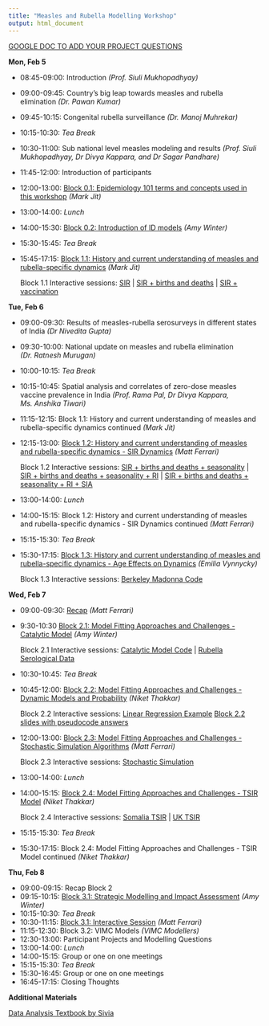 ```yaml
---
title: "Measles and Rubella Modelling Workshop"
output: html_document
---
```


[GOOGLE DOC TO ADD YOUR PROJECT QUESTIONS](https://docs.google.com/document/d/1ByohgaUithjij1el4xC91xxnM9s8zN0P0aJ-uwwumwE/edit)


**Mon, Feb 5**

* 08:45-09:00: Introduction _(Prof. Siuli Mukhopadhyay)_
* 09:00-09:45: Country's big leap towards measles and rubella elimination _(Dr. Pawan Kumar)_
* 09:45-10:15: Congenital rubella surveillance _(Dr. Manoj Muhrekar)_
* 10:15-10:30: *Tea Break*
* 10:30-11:00: Sub national level measles modeling and results _(Prof. Siuli Mukhopadhyay, Dr Divya Kappara, and Dr Sagar Pandhare)_
* 11:45-12:00: Introduction of participants
* 12:00-13:00: [Block 0.1: Epidemiology 101 terms and concepts used in this workshop](workshop_materials/block0.1_epi101.pdf) _(Mark Jit)_
* 13:00-14:00: *Lunch*
* 14:00-15:30: [Block 0.2: Introduction of ID models](workshop_materials/block0.2_introID.pdf) _(Amy Winter)_
* 15:30-15:45: *Tea Break*
* 15:45-17:15: [Block 1.1: History and current understanding of measles and rubella-specific dynamics](workshop_materials/block1.1_mark.pdf) _(Mark Jit)_

    Block 1.1 Interactive sessions:
    [SIR](workshop_materials/SIRModel 1base.r) | [SIR + births and deaths](workshop_materials/SIRModel 2birthsdeaths.r) | [SIR + vaccination](workshop_materials/SIRModel 3birthsdeaths vaccine.r)



**Tue, Feb 6**

* 09:00-09:30: Results of measles-rubella serosurveys in different states of India _(Dr Nivedita Gupta)_
* 09:30-10:00: National update on measles and rubella elimination _(Dr. Ratnesh Murugan)_
* 10:00-10:15: *Tea Break*
* 10:15-10:45: Spatial analysis and correlates of zero-dose measles vaccine prevalence in India _(Prof. Rama Pal, Dr Divya Kappara, Ms. Anshika Tiwari)_
* 11:15-12:15: Block 1.1: History and current understanding of measles and rubella-specific dynamics continued _(Mark Jit)_
* 12:15-13:00: [Block 1.2: History and current understanding of measles and rubella-specific dynamics - SIR Dynamics](workshop_materials/block1.2_matt.pdf) _(Matt Ferrari)_

    Block 1.2 Interactive sessions:
    [SIR + births and deaths + seasonality](workshop_materials/SIRModel 2birthsdeaths_seasonality.r) | [SIR + births and deaths + seasonality + RI](workshop_materials/SIRModel 2birthsdeaths_seasonality_vaccination.r) | [SIR + births and deaths + seasonality + RI + SIA](workshop_materials/SIRModel 2birthsdeaths_seasonality_vaccination_SIA.r)
* 13:00-14:00: *Lunch*
* 14:00-15:15: Block 1.2: History and current understanding of measles and rubella-specific dynamics - SIR Dynamics continued _(Matt Ferrari)_
* 15:15-15:30: *Tea Break*
* 15:30-17:15: [Block 1.3: History and current understanding of measles and rubella-specific dynamics - Age Effects on Dynamics](workshop_materials/block1.3_emilia.pdf) _(Emilia Vynnycky)_

    Block 1.3 Interactive sessions:
    [Berkeley Madonna Code](workshop_materials/block1.3_code.zip)



**Wed, Feb 7**

* 09:00-09:30: [Recap](workshop_materials/midworkshop_recap.pdf) _(Matt Ferrari)_
* 9:30-10:30  [Block 2.1: Model Fitting Approaches and Challenges - Catalytic Model](workshop_materials/block2.1_catalytic.pdf) _(Amy Winter)_

    Block 2.1 Interactive sessions:
    [Catalytic Model Code](workshop_materials/block2.1_catalytic_OLS.R) | [Rubella Serological Data](workshop_materials/rubella.sero.csv)

* 10:30-10:45: *Tea Break*
* 10:45-12:00: [Block 2.2: Model Fitting Approaches and Challenges - Dynamic Models and Probability](workshop_materials/block2.2_niket.pdf) _(Niket Thakkar)_

    Block 2.2 Interactive sessions:
    [Linear Regression Example](workshop_materials/block2.2_LinearRegressionExample.py) 
    [Block 2.2 slides with pseudocode answers](workshop_materials/block2_niket_withanswers.pdf)
    
* 12:00-13:00: [Block 2.3: Model Fitting Approaches and Challenges - Stochastic Simulation Algorithms](workshop_materials/block2.3_stochastic.pdf) _(Matt Ferrari)_

    Block 2.3 Interactive sessions:
    [Stochastic Simulation](workshop_materials/block2.3_stochastic.R) 
    
* 13:00-14:00: *Lunch*
* 14:00-15:15: [Block 2.4: Model Fitting Approaches and Challenges - TSIR Model](workshop_materials/block2.4_tsir.pdf) _(Niket Thakkar)_

    Block 2.4 Interactive sessions:
    [Somalia TSIR](workshop_materials/SomaliaTSIR_example.zip) | [UK TSIR](workshop_materials/UKtsir_example.zip)
    
* 15:15-15:30: *Tea Break*
* 15:30-17:15: Block 2.4: Model Fitting Approaches and Challenges - TSIR Model continued _(Niket Thakkar)_


**Thu, Feb 8**

* 09:00-09:15: Recap Block 2
* 09:15-10:15: [Block 3.1: Strategic Modelling and Impact Assessment](workshop_materials/block3_pico.pdf) _(Amy Winter)_
* 10:15-10:30: *Tea Break*
* 10:30-11:15: [Block 3.1: Interactive Session](workshop_materials/block3_interactive.zip)  _(Matt Ferrari)_
* 11:15-12:30: Block 3.2: VIMC Models _(VIMC Modellers)_
* 12:30-13:00: Participant Projects and Modelling Questions
* 13:00-14:00: *Lunch*
* 14:00-15:15: Group or one on one meetings
* 15:15-15:30: *Tea Break*
* 15:30-16:45: Group or one on one meetings
* 16:45-17:15: Closing Thoughts 


**Additional Materials**

[Data Analysis Textbook by Sivia](workshop_materials/sivia.pdf)
